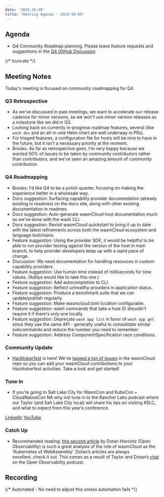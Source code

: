 ```yaml
---
date: '2024-10-09'
title: 'Meeting Agenda - 2024-10-09'
---
```


## Agenda

- Q4 Community Roadmap planning. Please leave feature requests and suggestions in the [Q4 GitHub Discussion](https://github.com/wasmCloud/wasmCloud/discussions/3119)

{/* truncate */}

## Meeting Notes

Today's meeting is focused on community roadmapping for Q4.

### Q3 Retrospective

* As we've discussed in past meetings, we want to accelerate our release cadence for minor versions, so we won't use minor version releases as a milestone like we did in Q3.
* Looking back on currently in-progress roadmap features, several (like `wash dev` and an all-in-one Helm chart are well underway in PRs).
* For triaged features, a configuration file for hosts will be nice to have in the future, but it isn't a necessary priority at the moment.
* Brooks: As far as retrospective goes, I'm very happy because we wanted 50% of issues to be taken by community contributors rather than contributors, and we've seen an amazing amount of community contribution.

### Q4 Roadmapping

* Brooks: I'd like Q4 to be a polish quarter, focusing on making the experience better in a wholesale way.
* Docs suggestion: Surfacing capability provider documentation (already existing in readmes) on the docs site, along with other existing documentation in readmes.
* Docs suggestion: Auto-generate wasmCloud host documentation much as we've done with the wash CLI.
* Docs suggestion: Revisit wasmCloud quickstart to bring it up to date with the latest refinements across both the wasmCloud ecosystem and language toolchains.
* Feature suggestion: Using the provider SDK, it would be helptful to be able to run provider testing against the version of the host in main branch, to help provider developers keep up with a rapid pace of change.
* Discussion: We need documentation for handling resources in custom capability providers.
* Feature suggestion: Use human time instead of milliseconds for time values. (Aditya would like to take this one.)
* Feature suggestion: Add autocompletion to CLI.
* Feature suggestion: Reflect unhealthy providers in application status.
* Feature suggestion: Produce a benchmark suite that we can update/publish regularly.
* Feature suggestion: Make wasmcloud.toml location configurable.
* Feature suggestion: wash commands that take a host ID shouldn't require it if there's only one locally.
* Feature suggestion: Deprecate `wash app list` in favor of `wash app get` since they use the same API - generally useful to consolidate similar subcommands and reduce the number you need to remember.
* Feature suggestion: Address ComponentSpecification race conditions. 

### Community Update

- [Hacktoberfest](https://hacktoberfest.com/) is here! We've [tagged a ton of issues](https://github.com/wasmCloud/wasmCloud/issues?q=sort:updated-desc+is:issue+is:open+label:hacktoberfest) in the wasmCloud repo so you can add your wasmCloud contributions to your Hacktoberfest activities. Take a look and get started!

### Tune In

- If you’re going to Salt Lake City for WasmCon and KubeCon + CloudNativeCon NA why not tune in to the Rancher Labs podcast where our Taylor (and Salt Lake City local) will share his tips on visiting #SLC, and what to expect from this year’s conference.

[LinkedIn](https://t.co/x3YE4i0FRZ)
[YouTube](https://t.co/fPSz00J4K4)
    
### Catch Up

- Recommended reading: [this second article](https://horovits.medium.com/wasmcloud-the-kubernetes-for-webassembly-02a5025c6115) by Dotan Horovitz (Open Observability) is such a great analysis of the role of wasmCloud as the ‘Kubernetes of WebAssembly’. Dotan’s articles are always excellent..check it out. This comes as a result of Taylor and Dotan’s [chat](https://youtu.be/t2xIoVNwtKM) on the Open Observability podcast.

## Recording

{/* Automated - No need to adjust this unless automation fails */}

<YouTube url="https://www.youtube.com/watch?v=OJzM74Y5_q8" />
